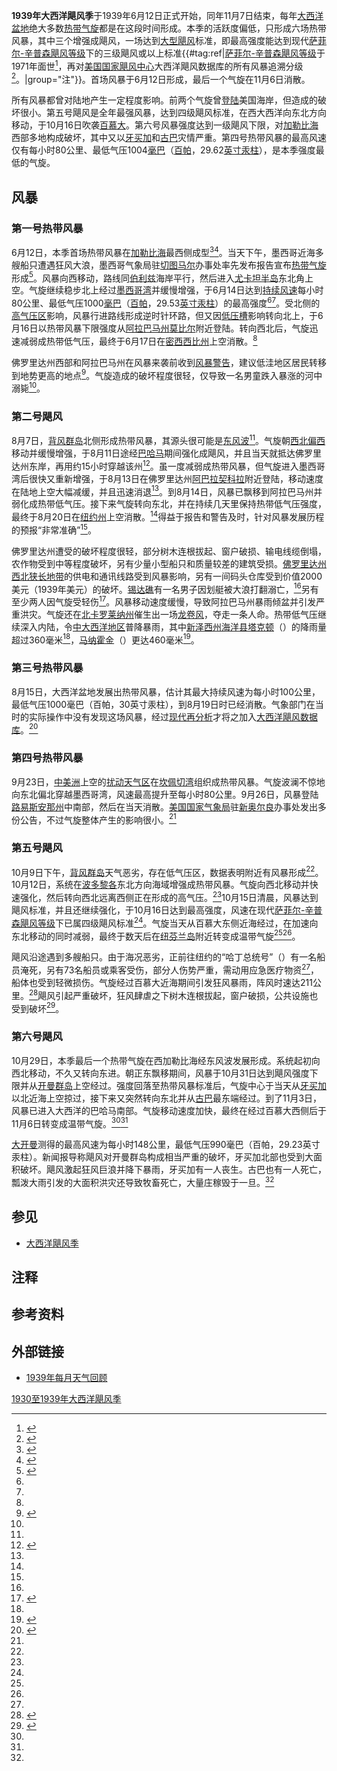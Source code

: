 {{noteTA
|G1=USState
|1=zh-hans:百慕大;zh-hk:百慕達;zh-tw:百慕達;
}}
{{Infobox hurricane season
| Basin=Atl
| Year=1939
| Track=1939 Atlantic hurricane season summary map.png
| First storm formed=1939年6月12日
| Last storm dissipated=1939年11月6日
| Strongest storm name=第五号
| Strongest storm pressure=
| Strongest storm winds=120
| Total depressions=10
| Total storms=6
| Total hurricanes=3
| Total intense=1
| Fatalities=5
| Damages=
| five seasons=[[1937年大西洋飓风季|1937]]、[[1938年大西洋飓风季|1938]]、'''1939'''、[[1940年大西洋飓风季|1940]]、[[1941年大西洋飓风季|1941]]
}}

'''1939年大西洋飓风季'''于1939年6月12日正式开始，同年11月7日结束，每年[[大西洋|大西洋盆地]]绝大多数[[热带气旋|热带气旋]]都是在这段时间形成。本季的活跃度偏低，只形成六场热带风暴，其中三个增强成飓风，一场达到[[热带气旋等级|大型飓风]]标准，即最高强度能达到现代[[萨菲尔-辛普森飓风等级|萨菲尔-辛普森飓风等级]]下的三级飓风或以上标准{{#tag:ref|[[萨菲尔-辛普森飓风等级|萨菲尔-辛普森飓风等级]]于1971年面世<ref name="USA Today">{{cite news | author = Jack Williams | title = Hurricane scale invented to communicate storm danger | publisher = [[今日美国|USA Today]] | date = 2005-05-17 | accessdate = 2013-08-04 | url = http://usatoday30.usatoday.com/weather/hurricane/whscale.htm | archiveurl = https://web.archive.org/web/20160324154907/http://usatoday30.usatoday.com/weather/hurricane/whscale.htm | deadurl = no | archivedate = 2016-03-24 }}</ref>，再对[[国家飓风中心|美国国家飓风中心]]大西洋飓风数据库的所有风暴追溯分级<ref>{{cite report | publisher = Hurricane Research Division | title = Chronological List of All Continental United States Hurricanes: 1851-2012 | date = 2013-06 | accessdate = 2016-11-10 | archivedate = 2016-05-03 | deadurl = no | archiveurl = https://web.archive.org/web/20160503012801/http://www.aoml.noaa.gov/hrd/hurdat/All_U.S._Hurricanes.html | url = http://www.aoml.noaa.gov/hrd/hurdat/All_U.S._Hurricanes.html }}</ref>。|group="注"}}。首场风暴于6月12日形成，最后一个气旋在11月6日消散。

所有风暴都曾对陆地产生一定程度影响。前两个气旋曾[[登陆_(气象学)|登陆]]美国海岸，但造成的破坏很小。第五号飓风是全年最强风暴，达到四级飓风标准，在西大西洋向东北方向移动，于10月16日吹袭[[百慕大|百慕大]]。第六号风暴强度达到一级飓风下限，对[[加勒比海|加勒比海]]西部多地构成破坏，其中又以[[牙买加|牙买加]]和[[古巴|古巴]]灾情严重。第四号热带风暴的最高风速仅有每小时80公里、最低气压1004[[巴|毫巴]]（[[帕斯卡|百帕]]，29.62[[英寸汞柱|英寸汞柱]]），是本季强度最低的气旋。

== 风暴 ==
{{Clear}}

=== 第一号热带风暴 ===
{{Infobox Hurricane Small
|Basin=Atl
|Image=Tropical_low_1939-06-17_weather_map.jpg
|Track=1939 Atlantic tropical storm 1 track.png
|Formed=6月12日
|Dissipated=6月18日
|1-min winds=55
|Pressure=999
|Pressurepre=≤
}}
6月12日，本季首场热带风暴在[[加勒比海|加勒比海]]最西侧成型<ref name="metadata">{{cite web | author = National Hurricane Center | author2 = Hurricane Research Division | author3 = Atlantic Oceanographic and Meteorological Laboratory | archiveurl = https://web.archive.org/web/20141109063506/http://www.aoml.noaa.gov/hrd/hurdat/metadata_1936.html | deadurl = no | title = Atlantic hurricane best track (HURDAT) Meta Data, 1936 | publisher = United States National Oceanic and Atmospheric Administration's Office of Oceanic & Atmospheric Research | date = 2012-12 | accessdate = 2017-01-04 | archivedate = 2014-11-09 | url = http://www.aoml.noaa.gov/hrd/hurdat/metadata_1936.html }}</ref><ref name="hurdat">{{cite web | author = Atlantic hurricane research division | year = 2009 | url = http://www.nhc.noaa.gov/tracks1851to2009_atl_reanal.txt | title = Atlantic hurricane database (HURDAT) "best track" (1851–2008) | publisher = National Oceanic and Atmospheric Administrations | deadurl = yes | archivedate = 2011-01-02 | accessdate = 2011-01-02 | format = [[文本文件|TXT]] | archiveurl = https://web.archive.org/web/20110102071538/http://www.nhc.noaa.gov/tracks1851to2009_atl_reanal.txt }}</ref>。当天下午，墨西哥近海多艘船只遭遇狂风大浪，墨西哥气象局驻[[切图马尔|切图马尔]]办事处率先发布报告宣布[[热带气旋|热带气旋]]形成<ref name="MWR">{{cite web | author = Jean Galleen | title = North Atlantic Tropical Disturbances of 1939 | archiveurl = https://web.archive.org/web/20160303195500/http://www.aoml.noaa.gov/general/lib/lib1/nhclib/mwreviews/1939.pdf | deadurl = no | archivedate = 2016-03-03 | url = http://www.aoml.noaa.gov/general/lib/lib1/nhclib/mwreviews/1939.pdf | publisher = Weather Bureau | year = 1939 | accessdate = 2017-01-04 | format = [[便携式文档格式|PDF]] }}</ref>。风暴向西移动，路线同[[伯利兹|伯利兹]]海岸平行，然后进入[[尤卡坦半岛|尤卡坦半岛]]东北角上空。气旋继续稳步北上经过[[墨西哥湾|墨西哥湾]]并缓慢增强，于6月14日达到[[最大持续风速|持续风速]]每小时80公里、最低气压1000[[巴|毫巴]]（[[帕斯卡|百帕]]，29.53[[英寸汞柱|英寸汞柱]]）的最高强度<ref name="hurdat" /><ref name="MWR" />。受北侧的[[高气压|高气压区]]影响，风暴行进路线形成逆时针环路，但又因[[低压槽|低压槽]]影响转向北上，于6月16日以热带风暴下限强度从[[阿拉巴马州|阿拉巴马州]][[莫比尔_(阿拉巴马州)|莫比尔]]附近登陆。转向西北后，气旋迅速减弱成热带低气压，最终于6月17日在[[密西西比州|密西西比州]]上空消散。<ref name="hurdat" />

佛罗里达州西部和阿拉巴马州在风暴来袭前收到[[热带气旋警告|风暴警告]]，建议低洼地区居民转移到地势更高的地点<ref>{{cite news | title = Gale Winds Expected Along Florida Coast | date = 1939-06-15 | newspaper = The Daily Capital News}}</ref>。气旋造成的破坏程度很轻，仅导致一名男童跌入暴涨的河中溺毙<ref name="MWR" />。
{{Clear}}

=== 第二号飓风 ===
{{Infobox Hurricane Small
|Basin=Atl
|Image=Two_1939-08-12_weather_map.jpg
|Track=1939 Atlantic hurricane 2 track.png
|Formed=8月7日
|Dissipated=8月19日
|Pressure=985
|1-min winds=65
}}
8月7日，[[背风群岛_(加勒比海)|背风群岛]]北侧形成热带风暴，其源头很可能是[[东风波|东风波]]<ref name="hurdat" />。气旋朝[[罗盘方位|西北偏西]]移动并缓慢增强，于8月11日途经[[巴哈马|巴哈马]]期间强化成飓风，并且当天就抵达佛罗里达州东岸，再用约15小时穿越该州<ref name="US hurricanes">{{cite web | author = National Hurricane Center | author2 = Hurricane Research Division | author3 = Atlantic Oceanographic and Meteorological Laboratory | title = Chronological List of All Continental United States Hurricanes: 1851–2011 | publisher = United States National Oceanic and Atmospheric Administration's Office of Oceanic & Atmospheric Research | date = 2012-04 | accessdate = 2017-01-04 | archivedate = 2016-11-13 | deadurl = yes | url = http://www.aoml.noaa.gov/hrd/hurdat/All_U.S._Hurricanes.html | archiveurl = https://web.archive.org/web/20161113005842/http://www.aoml.noaa.gov/hrd/hurdat/All_U.S._Hurricanes.html }}</ref>。虽一度减弱成热带风暴，但气旋进入墨西哥湾后很快又重新增强，于8月13日在佛罗里达州[[阿巴拉契科拉_(佛罗里达州)|阿巴拉契科拉]]附近登陆，移动速度在陆地上空大幅减缓，并且迅速消退<ref name="MWR" />。到8月14日，风暴已飘移到阿拉巴马州并弱化成热带低气压。接下来气旋转向东北，并在持续几天里保持热带低气压强度，最终于8月20日在[[纽约州|纽约州]]上空消散。<ref name="hurdat" />得益于报告和警告及时，针对风暴发展历程的预报“非常准确”<ref name="MWR" />。

佛罗里达州遭受的破坏程度很轻，部分树木连根拔起、窗户破损、输电线缆倒塌，农作物受到中等程度破坏，另有少量小型船只和质量较差的建筑受损。[[佛罗里达州西北狭长地带|佛罗里达州西北狭长地带]]的供电和通讯线路受到风暴影响，另有一间码头仓库受到价值2000美元（1939年美元）的破坏。[[锡达礁_(佛罗里达州)|锡达礁]]有一名男子因划艇被大浪打翻溺亡，<ref name="MWR" />另有至少两人因气旋受轻伤<ref>{{cite news | title = Hurricane Passes Over Florida Tip | date = 1939-08-12 | publisher = The Gallup Independent}}</ref>。风暴移动速度缓慢，导致阿拉巴马州暴雨倾盆并引发严重洪灾。气旋还在[[北卡罗莱纳州|北卡罗莱纳州]]催生出一场[[龙卷风|龙卷风]]，夺走一条人命。热带低气压继续深入内陆，令[[中大西洋地区|中大西洋地区]]普降暴雨，其中[[新泽西州|新泽西州]][[海洋县|海洋县]][[塔克顿_(新泽西州)|塔克顿]]（{{lang|en|Tuckerton}}）的降雨量超过360毫米<ref name="MWR" />，[[马纳霍金_(新泽西州)|马纳霍金]]（{{lang|en|Manahawkin}}）更达460毫米<ref>{{cite book | page = NA 2–3 | title = Storm Total Rainfall In The United States | author = United States Corp of Engineers | publisher = War Department | date = 1945}}</ref>。
{{Clear}}

=== 第三号热带风暴 ===
{{Infobox Hurricane Small
|Basin=Atl
|Image=1939 Atlantic tropical storm 3 track.png
|Formed=8月15日
|Dissipated=8月19日
|Pressure=<1000
|1-min winds=55
}}
8月15日，大西洋盆地发展出热带风暴，估计其最大持续风速为每小时100公里，最低气压1000毫巴（百帕，30英寸汞柱），到8月19日时已经消散。气象部门在当时的实际操作中没有发现这场风暴，经过[[大西洋飓风再分析计划|现代再分析]]才将之加入[[大西洋飓风数据库|大西洋飓风数据库]]。<ref>{{cite web | author = [[国家飓风中心|National Hurricane Center]] | author2 = Hurricane Research Division | title = Atlantic hurricane best track (HURDAT version 2) | accessdate = 2016-11-01 | url = http://www.nhc.noaa.gov/data/hurdat/hurdat2-1851-2015-070616.txt | publisher = United States National Oceanic and Atmospheric Administration | date = 2016-07-06 | archivedate = 2016-10-04 | archiveurl = https://web.archive.org/web/20161004150702/http://www.nhc.noaa.gov/data/hurdat/hurdat2-1851-2015-070616.txt | format = [[文本文件|TXT]] | deadurl = no }}</ref>
{{clear}}

=== 第四号热带风暴 ===
{{Infobox Hurricane Small
|Basin=Atl
|Image=Tropical storm September 26, 1939 weather map.jpg
|Track=1939 Atlantic tropical storm 4 track.png
|Formed=9月23日
|Dissipated=9月27日
|Pressure=<1004
|1-min winds=45
}}
9月23日，[[中美洲|中美洲]]上空的[[热带扰动|扰动天气区]]在[[坎佩切湾|坎佩切湾]]组织成热带风暴。气旋波澜不惊地向东北偏北穿越墨西哥湾，风速最高提升至每小时80公里。9月26日，风暴登陆[[路易斯安那州|路易斯安那州]]中南部，然后在当天消散。[[美国国家气象局|美国国家气象局]]驻[[新奥尔良|新奥尔良]]办事处发出多份公告，不过气旋整体产生的影响很小。<ref name="MWR" />
{{Clear}}

=== 第五号飓风 ===
{{Infobox Hurricane Small
|Basin=Atl
|Image=1939 Atlantic hurricane 5 track.png
|Formed=10月12日
|Dissipated=10月17日
|Pressure=941
|Pressurepre=≤
|1-min winds=120
}}
10月9日下午，[[背风群岛_(加勒比海)|背风群岛]]天气恶劣，存在低气压区，数据表明附近有风暴形成<ref name="hurdat" />。10月12日，系统在[[波多黎各|波多黎各]]东北方向海域增强成热带风暴。气旋向西北移动并快速强化，然后转向西北远离西侧正在形成的高气压。<ref name="MWR" />10月15日清晨，风暴达到飓风标准，并且还继续强化，于10月16日达到最高强度，风速在现代[[萨菲尔-辛普森飓风等级|萨菲尔-辛普森飓风等级]]下已属四级飓风标准<ref name="hurdat" />。气旋当天从百慕大东侧近海经过，在加速向东北移动的同时减弱，最终于数天后在[[纽芬兰岛|纽芬兰岛]]附近转变成温带气旋<ref name="hurdat" /><ref name="MWR" />。

飓风沿途遇到多艘船只。由于海况恶劣，正前往纽约的“哈丁总统号”（{{lang|en|President Harding}}）有一名船员淹死，另有73名船员或乘客受伤，部分人伤势严重，需动用应急医疗物资<ref name="MWR" />，船体也受到轻微损伤。气旋经过百慕大近海期间引发狂风暴雨，阵风时速达211公里。<ref>{{cite web | author = Bermuda Weather Service | title = Hurricanes — General Information for Bermuda | year = 2007 | accessdate = 2017-01-04 | deadurl = no | archiveurl = https://web.archive.org/web/20160304002352/http://www.weather.bm/TropicalArchive/Hurricanes_Info_for_Bermuda_2007.doc | url = http://www.weather.bm/TropicalArchive/Hurricanes_Info_for_Bermuda_2007.doc | archivedate = 2016-03-04 | format = [[Microsoft_Word|DOC]] }}</ref>飓风引起严重破坏，狂风肆虐之下树木连根拔起，窗户破损，公共设施也受到破坏<ref>{{cite news | title = Bermuda Hurricane Rips Up Trees, Halts Utilities | date = 1939-10-18 | publisher = [[芝加哥论坛报|The Chicago Daily Tribune]] | url = http://archives.chicagotribune.com/1939/10/18/page/4/article/bermuda-hurricane-rips-up-trees-halts-utilities | archiveurl = https://web.archive.org/web/20141202161824/http://archives.chicagotribune.com/1939/10/18/page/4/article/bermuda-hurricane-rips-up-trees-halts-utilities/ | deadurl = no | accessdate = 2017-01-04 | archivedate = 2014-12-02 }}</ref>。
{{Clear}}

=== 第六号飓风 ===
{{Infobox Hurricane Small
|Basin=Atl
|Image=1939 Atlantic hurricane 6 track.png
|Formed=10月28日
|Dissipated=11月6日
|Pressure=989
|Pressurepre=≤
|1-min winds=80
}}
10月29日，本季最后一个热带气旋在西加勒比海经东风波发展形成。系统起初向西北移动，不久又转向东进。朝正东飘移期间，风暴于10月31日达到飓风强度下限并从[[开曼群岛|开曼群岛]]上空经过。强度回落至热带风暴标准后，气旋中心于当天从[[牙买加|牙买加]]以北近海上空掠过，接下来又突然转向东北并从[[古巴|古巴]]最东端经过。到了11月3日，风暴已进入大西洋的巴哈马南部。气旋移动速度加快，最终在经过百慕大西侧后于11月6日转变成温带气旋。<ref name="hurdat" /><ref name="MWR" />

[[大开曼|大开曼]]测得的最高风速为每小时148公里，最低气压990毫巴（百帕，29.23英寸汞柱）。新闻报导称飓风对开曼群岛构成相当严重的破坏，牙买加北部也受到大面积破坏。飓风激起狂风巨浪并降下暴雨，牙买加有一人丧生。古巴也有一人死亡，瓢泼大雨引发的大面积洪灾还导致牧畜死亡，大量庄稼毁于一旦。<ref name="MWR" />
{{Clear}}

== 参见 ==
{{Portal|热带气旋}}
*[[大西洋飓风季|大西洋飓风季]]

== 注释 ==
{{Reflist|group="注"}}

== 参考资料 ==
{{Reflist|35em}}

== 外部链接 ==
{{Commons category|1939 Atlantic hurricane season}}
* [http://www.aoml.noaa.gov/general/lib/lib1/nhclib/mwreviews/1939.pdf 1939年每月天气回顾]{{Wayback|url=http://www.aoml.noaa.gov/general/lib/lib1/nhclib/mwreviews/1939.pdf |date=20160303195500 }}

{{大西洋飓风季}}

{{DEFAULTSORT:1939 Atlantic Hurricane Season}}
[[Category:1930至1939年大西洋飓风季|]]
{{Good article}}
